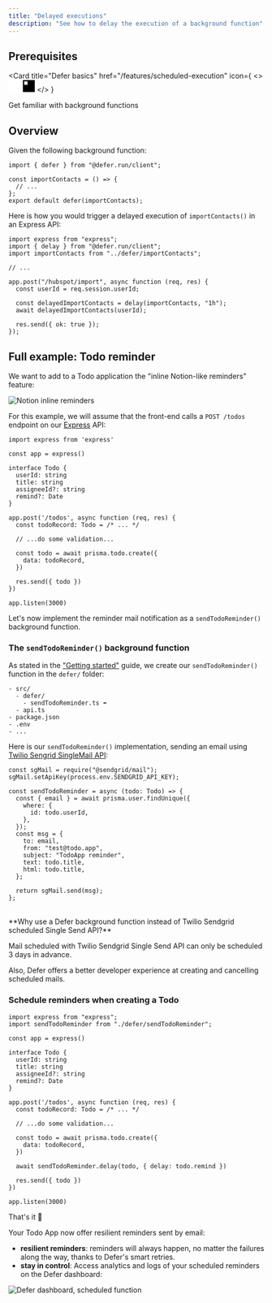 ```yaml
---
title: "Delayed executions"
description: "See how to delay the execution of a background function"
---
```


## Prerequisites

<Card
  title="Defer basics"
  href="/features/scheduled-execution"
  icon={
    <>
      <svg
        width="24"
        height="24"
        viewBox="0 0 40 41"
        fill="none"
        xmlns="http://www.w3.org/2000/svg"
        className="hidden dark:block"
      >
        <path
          fillRule="evenodd"
          clipRule="evenodd"
          d="M40 0.5V40.5H0V0.5H40ZM15.7143 4.78571H4.28571V16.2143H15.7143V4.78571ZM4.28571 20.5H20V4.78571H25.7143V26.2143H4.28571V20.5ZM4.28571 36.2143V30.5H30V4.78571H35.7143V36.2143H4.28571Z"
          fill="white"
        />
      </svg>
      <svg
        width="24"
        height="24"
        viewBox="0 0 40 41"
        fill="none"
        xmlns="http://www.w3.org/2000/svg"
        className="block dark:hidden"
      >
        <path
          fillRule="evenodd"
          clipRule="evenodd"
          d="M40 0.5V40.5H0V0.5H40ZM15.7143 4.78571H4.28571V16.2143H15.7143V4.78571ZM4.28571 20.5H20V4.78571H25.7143V26.2143H4.28571V20.5ZM4.28571 36.2143V30.5H30V4.78571H35.7143V36.2143H4.28571Z"
          fill="black"
        />
      </svg>
    </>
  }
>
  Get familiar with background functions
</Card>

## Overview

Given the following background function:

```tsx src/defer/importContacts.ts
import { defer } from "@defer.run/client";

const importContacts = () => {
  // ...
};
export default defer(importContacts);
```

Here is how you would trigger a delayed execution of `importContacts()` in an Express API:

```tsx src/api.ts
import express from "express";
import { delay } from "@defer.run/client";
import importContacts from "../defer/importContacts";

// ...

app.post("/hubspot/import", async function (req, res) {
  const userId = req.session.userId;

  const delayedImportContacts = delay(importContacts, "1h");
  await delayedImportContacts(userId);

  res.send({ ok: true });
});
```

## Full example: Todo reminder

We want to add to a Todo application the "inline Notion-like reminders" feature:

<Frame>
  <img
    src="/images/features/delay/notion-reminders.png"
    alt="Notion inline reminders"
  />
</Frame>

For this example, we will assume that the front-end calls a `POST /todos` endpoint on our [Express](https://expressjs.com/) API:

```tsx src/api.ts
import express from 'express'

const app = express()

interface Todo {
  userId: string
  title: string
  assigneeId?: string
  remind?: Date
}

app.post('/todos', async function (req, res) {
  const todoRecord: Todo = /* ... */

  // ...do some validation...

  const todo = await prisma.todo.create({
    data: todoRecord,
  })

  res.send({ todo })
})

app.listen(3000)
```

Let's now implement the reminder mail notification as a `sendTodoReminder()` background function.

### The `sendTodoReminder()` background function

As stated in the ["Getting started"](/get-started/overview) guide, we create our `sendTodoReminder()` function in the `defer/` folder:

```
- src/
  - defer/
    - sendTodoReminder.ts ⬅
  - api.ts
- package.json
- .env
- ...
```

Here is our `sendTodoReminder()` implementation, sending an email using [Twilio Sengrid SingleMail API](https://docs.sendgrid.com/api-reference/single-sends/create-single-send):

```tsx defer/sendTodoReminder.ts
const sgMail = require("@sendgrid/mail");
sgMail.setApiKey(process.env.SENDGRID_API_KEY);

const sendTodoReminder = async (todo: Todo) => {
  const { email } = await prisma.user.findUnique({
    where: {
      id: todo.userId,
    },
  });
  const msg = {
    to: email,
    from: "test@todo.app",
    subject: "TodoApp reminder",
    text: todo.title,
    html: todo.title,
  };

  return sgMail.send(msg);
};
```

<br />

<Info>
**Why use a Defer background function instead of Twilio Sendgrid scheduled Single Send API?**

Mail scheduled with Twilio Sendgrid Single Send API can only be scheduled 3 days in advance.

Also, Defer offers a better developer experience at creating and cancelling scheduled mails.

</Info>

### Schedule reminders when creating a Todo

```tsx src/api.ts
import express from "express";
import sendTodoReminder from "./defer/sendTodoReminder";

const app = express()

interface Todo {
  userId: string
  title: string
  assigneeId?: string
  remind?: Date
}

app.post('/todos', async function (req, res) {
  const todoRecord: Todo = /* ... */

  // ...do some validation...

  const todo = await prisma.todo.create({
    data: todoRecord,
  })

  await sendTodoReminder.delay(todo, { delay: todo.remind })

  res.send({ todo })
})

app.listen(3000)
```

That's it 🎉

Your Todo App now offer resilient reminders sent by email:

- **resilient reminders**: reminders will always happen, no matter the failures along the way, thanks to Defer's smart retries.
- **stay in control**: Access analytics and logs of your scheduled reminders on the Defer dashboard:

<Frame>
  <img
    src="/images/features/delay/defer-scheduled-function.png"
    alt="Defer dashboard, scheduled function"
  />
</Frame>
